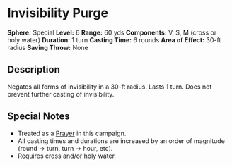 = Invisibility Purge =
'''Sphere:''' Special  
'''Level:''' 6  
'''Range:''' 60 yds  
'''Components:''' V, S, M (cross or holy water)  
'''Duration:''' 1 turn  
'''Casting Time:''' 6 rounds  
'''Area of Effect:''' 30-ft radius  
'''Saving Throw:''' None  

== Description ==
Negates all forms of invisibility in a 30-ft radius. Lasts 1 turn. Does not prevent further casting of invisibility.

== Special Notes ==
* Treated as a [[Prayer]] in this campaign.
* All casting times and durations are increased by an order of magnitude (round → turn, turn → hour, etc).
* Requires cross and/or holy water.
